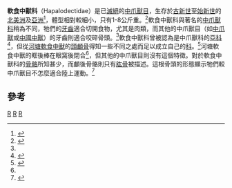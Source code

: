{{Automatic taxobox
| taxon = Hapalodectidae
| authority = Szalay & [[史蒂芬·古爾德|Gould]], 1966
| fossil_range = 晚[[古新世|古新世]]至中[[始新世|始新世]]
| subdivision_ranks = [[屬|屬]]
| subdivision = 
* [[軟食中獸屬|軟食中獸屬]] ''Hapalodectes''
* [[软残中兽属|软残中兽属]] ''Hapalorestes''
* [[後軟食中獸屬|後軟食中獸屬]] ''Metahapalodectes''
* [[洛河中獸屬|洛河中獸屬]] ''Lohoodon''
* [[河南中獸屬|河南中獸屬]] ''Honanodon''
}}

'''軟食中獸科'''（Hapalodectidae）是已[[滅絕|滅絕]]的[[中爪獸目|中爪獸目]]，生存於[[古新世|古新世]]至[[始新世|始新世]]的[[北美洲|北美洲]]及[[亞洲|亞洲]]<ref name=McK&B>{{cite book en| author = McKenna, M. C, and S. K. Bell | year  = 1997 | title = Classification of Mammals Above the Species Level |  publisher = Columbia University Press | id = ISBN 023111012X}}</ref>，體型相對較細小，只有1-8公斤重。<ref name=Gunnell96>{{cite journal en | author = Gunnell, G.R. and P.D. Gingerich | year = 1989 | title = New hapalodectid ''Hapalorestes lovei'' (Mammalia, Mesonychia) from the early middle Eocene of northwestern Wyoming | journal = Contributions from the Museum of Paleontology, The University of Michigan | volume = 29 | issue = 15 | pages = 413-418 | url = http://hdl.handle.net/2027.42/48636}}</ref>軟食中獸科與著名的[[中爪獸科|中爪獸科]]稍為不同，牠們的[[牙齒|牙齒]]適合切開食物，尤其是肉類，而其他的中爪獸目（如[[中爪獸|中爪獸]]或[[中國中獸|中國中獸]]）的牙齒則適合咬碎骨頭。<ref name=Gunnell96/>軟食中獸科曾被認為是中爪獸科的[[亞科|亞科]]<ref name=SzalayGould>{{cite journal en | author = Szaalay, F.S. and S.J. Gould | year = 1966 | title = Asiatic Mesonychidae (Mammalia, Condylarthra) | journal = Bulletin of the American Museum of Natural History | volume = 132 | issue = 2 | pages = 127-174 | url = http://hdl.handle.net/2246/1112}}</ref>，但從[[河塘軟食中獸|河塘軟食中獸]]的[[頭顱骨|頭顱骨]]得知一些不同之處而足以成立自己的[[科|科]]。<ref name=Ting&Li>{{cite journal en| author = Ting, S. and C. Li | year = 1987 | title = The skull of ''Hapalodectes'' (?Acreodi, Mammalia), with notes on some Chinese Paleocene mesonychids | journal = Vertebrata PalAsiatica | volume = 25 | issue = | pages = 161-186}}</ref>河塘軟食中獸的眶後棒在眼窩後閉合<ref name=Ting&Li/>，但其他的中爪獸目則沒有這個特徵。對於軟食中獸科的[[骨骼|骨骼]]所知甚少，而顱後骨骼則只有[[肱骨|肱骨]]被描述。這根骨頭的形態顯示牠們較中爪獸目不怎麼適合陸上運動。<ref name=OLeary98>{{cite journal en | author = O'Leary, M.A. | year = 1998 | title = Morphology of the humerus of ''Hapalodectes'' (Mammalia, Mesonychia) | journal = American Museum Novitates | volume = 3242 | issue = | pages = 1-6 | url = http://hdl.handle.net/2246/3175}}</ref>

==參考==
{{reflist}}
{{中爪獸目}}
{{taxonbar}}
[[Category:中爪獸目|R]]
[[Category:軟食中獸科|R]]
[[Category:1966年描述的分类群|R]]